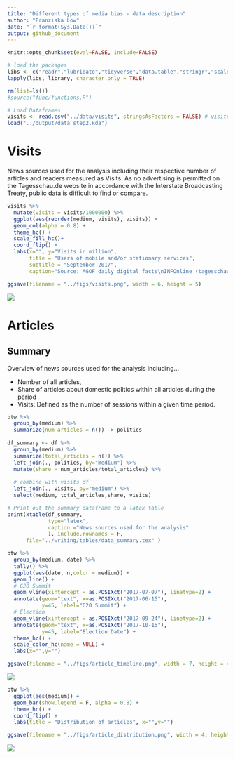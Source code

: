```yaml
---
title: "Different types of media bias - data description"
author: "Franziska Löw"
date: "`r format(Sys.Date())`"
output: github_document
---
```


```r
knitr::opts_chunk$set(eval=FALSE, include=FALSE)
```

```r
# load the packages
libs <- c("readr","lubridate","tidyverse","data.table","stringr","scales","ggthemes","xtable")
lapply(libs, library, character.only = TRUE)

rm(list=ls())
#source("func/functions.R")

# Load Dataframes
visits <- read.csv("../data/visits", stringsAsFactors = FALSE) # visits
load("../output/data_step2.Rda")
```

# Visits

News sources used for the analysis including their respective number of articles and readers measured as Visits. As no advertising is permitted on the Tagesschau.de website in accordance with the Interstate Broadcasting Treaty, public data is difficult to find or compare. 

```r
visits %>%
  mutate(visits = visits/1000000) %>%
  ggplot(aes(reorder(medium, visits), visits)) +
  geom_col(alpha = 0.8) +
  theme_hc() +
  scale_fill_hc()+
  coord_flip() +
  labs(x="", y="Visits in million",
       title = "Users of mobile and/or stationary services",
       subtitle = "September 2017",
       caption="Source: AGOF daily digital facts\nINFOnline (tagesschau.de)")

ggsave(filename = "../figs/visits.png", width = 6, height = 5)
```

![](../figs/visits.png)

# Articles

## Summary

Overview of news sources used for the analysis including...
  
  - Number of all articles, 
  - Share of articles about domestic politics within all articles during the period
  - Visits: Defined as the number of sessions within a given time period. 

```r
btw %>%
  group_by(medium) %>%
  summarize(num_articles = n()) -> politics
  
df_summary <- df %>%
  group_by(medium) %>%
  summarize(total_articles = n()) %>%
  left_join(., politics, by="medium") %>%
  mutate(share = num_articles/total_articles) %>%
  
  # combine with visits df
  left_join(., visits, by="medium") %>%
  select(medium, total_articles,share, visits)
```

```r
# Print out the summary dataframe to a latex table 
print(xtable(df_summary, 
             type="latex",
             caption ="News sources used for the analysis"
             ), include.rownames = F,
      file="../writing/tables/data_summary.tex" )
```

```r
btw %>%
  group_by(medium, date) %>%
  tally() %>%
  ggplot(aes(date, n,color = medium)) +
  geom_line() +
  # G20 Summit
  geom_vline(xintercept = as.POSIXct("2017-07-07"), linetype=2) +
  annotate(geom="text", x=as.POSIXct("2017-06-15"), 
           y=45, label="G20 Summit") +
  # Election
  geom_vline(xintercept = as.POSIXct("2017-09-24"), linetype=2) +
  annotate(geom="text", x=as.POSIXct("2017-10-15"), 
           y=45, label="Election Date") +
  theme_hc() +
  scale_color_hc(name = NULL) +
  labs(x="",y="")

ggsave(filename = "../figs/article_timeline.png", width = 7, height = 4)
```

![](../figs/article_timeline.png)

```r
btw %>%
  ggplot(aes(medium)) +
  geom_bar(show.legend = F, alpha = 0.8) +
  theme_hc() +
  coord_flip() +
  labs(title = "Distribution of articles", x="",y="")

ggsave(filename = "../figs/article_distribution.png", width = 4, height = 3)
```

![](../figs/article_distribution.png)
